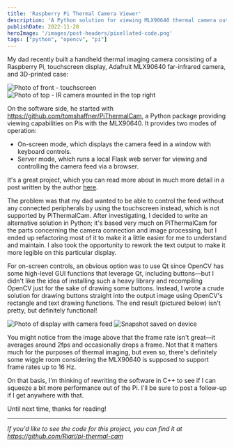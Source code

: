 ```yaml
---
title: 'Raspberry Pi Thermal Camera Viewer'
description: 'A Python solution for viewing MLX90640 thermal camera output on a Pi.'
publishDate: 2022-11-20
heroImage: '/images/post-headers/pixellated-code.png'
tags: ["python", "opencv", "pi"]
---
```


My dad recently built a handheld thermal imaging camera consisting of a Raspberry Pi, touchscreen display, Adafruit MLX90640 far-infrared camera, and 3D-printed case:

<Image src={photo1Image.src} alt="Photo of front - touchscreen" caption="Front - touchscreen" />

<Image src={photo2Image.src} alt="Photo of top - IR camera mounted in the top right" caption="Top - IR camera mounted in the top right" />

On the software side, he started with https://github.com/tomshaffner/PiThermalCam, a Python package providing viewing capabilities on Pis with the MLX90640. It provides two modes of operation:

* On-screen mode, which displays the camera feed in a window with keyboard controls.
* Server mode, which runs a local Flask web server for viewing and controlling the camera feed via a browser.

It's a great project, which you can read more about in much more detail in a post written by the author [here](https://tomshaffner.github.io/PiThermalCam/).

The problem was that my dad wanted to be able to control the feed without any connected peripherals by using the touchscreen instead, which is not supported by PiThermalCam. After investigating, I decided to write an alternative solution in Python; it's based very much on PiThermalCam for the parts concerning the camera connection and image processing, but I ended up refactoring most of it to make it a little easier for me to understand and maintain. I also took the opportunity to rework the text output to make it more legible on this particular display.

For on-screen controls, an obvious option was to use Qt since OpenCV has some high-level GUI functions that leverage Qt, including buttons—but I didn't like the idea of installing such a heavy library and recompiling OpenCV just for the sake of drawing some buttons. Instead, I wrote a crude solution for drawing buttons straight into the output image using OpenCV's rectangle and text drawing functions. The end result (pictured below) isn't pretty, but definitely functional!

<Image src={photo3Image.src} alt="Photo of display with camera feed" caption="Display with camera feed" />

<Image src={snapshotImage.src} alt="Snapshot saved on device" caption="Snapshot saved on the device" />

You might notice from the image above that the frame rate isn't great—it averages around 2fps and occasionally drops a frame. Not that it matters much for the purposes of thermal imaging, but even so, there's definitely some wiggle room considering the MLX90640 is supposed to support frame rates up to 16 Hz.

On that basis, I'm thinking of rewriting the software in C++ to see if I can squeeze a bit more performance out of the Pi. I'll be sure to post a follow-up if I get anywhere with that.

Until next time, thanks for reading!

---

*If you'd like to see the code for this project, you can find it at https://github.com/Riari/pi-thermal-cam*